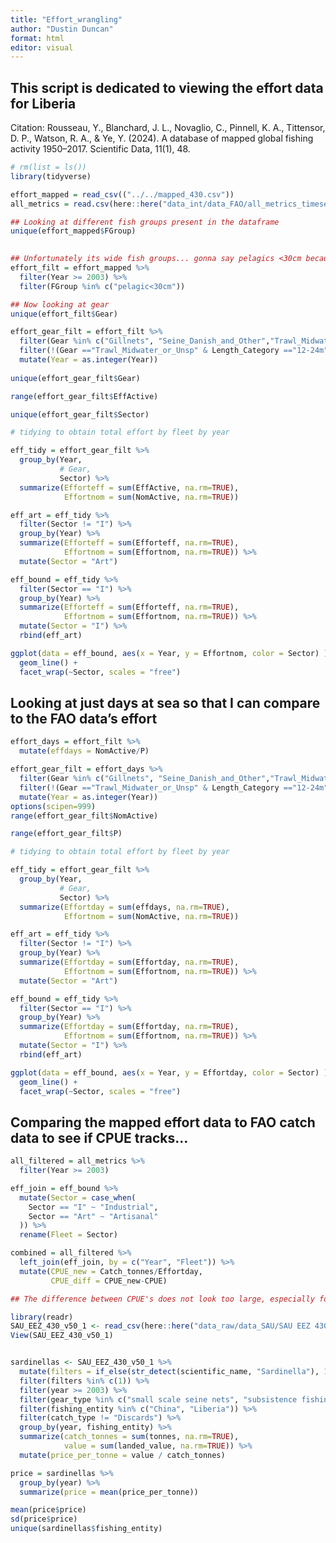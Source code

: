 ```yaml
---
title: "Effort_wrangling"
author: "Dustin Duncan"
format: html
editor: visual
---
```


## This script is dedicated to viewing the effort data for Liberia

Citation: Rousseau, Y., Blanchard, J. L., Novaglio, C., Pinnell, K. A., Tittensor, D. P., Watson, R. A., & Ye, Y. (2024). A database of mapped global fishing activity 1950–2017. Scientific Data, 11(1), 48.

```r
# rm(list = ls())
library(tidyverse)
```

```r
effort_mapped = read_csv(("../../mapped_430.csv"))
all_metrics = read.csv(here::here("data_int/data_FAO/all_metrics_timeseries_1997_2017.csv"))
```

```r
## Looking at different fish groups present in the dataframe 
unique(effort_mapped$FGroup) 
 

## Unfortunately its wide fish groups... gonna say pelagics <30cm because thats what Sea Around us cites the Round Sardinella as, and also filter the year to after the civil war 
effort_filt = effort_mapped %>% 
  filter(Year >= 2003) %>% 
  filter(FGroup %in% c("pelagic<30cm"))

## Now looking at gear 
unique(effort_filt$Gear)

effort_gear_filt = effort_filt %>% 
  filter(Gear %in% c("Gillnets", "Seine_Danish_and_Other","Trawl_Midwater_or_Unsp")) %>% 
  filter(!(Gear =="Trawl_Midwater_or_Unsp" & Length_Category =="12-24m")) %>% 
  mutate(Year = as.integer(Year))
  
unique(effort_gear_filt$Gear)

range(effort_gear_filt$EffActive)

unique(effort_gear_filt$Sector)

# tidying to obtain total effort by fleet by year 

eff_tidy = effort_gear_filt %>% 
  group_by(Year, 
           # Gear, 
           Sector) %>% 
  summarize(Efforteff = sum(EffActive, na.rm=TRUE),
            Effortnom = sum(NomActive, na.rm=TRUE)) 

eff_art = eff_tidy %>% 
  filter(Sector != "I") %>% 
  group_by(Year) %>% 
  summarize(Efforteff = sum(Efforteff, na.rm=TRUE),
            Effortnom = sum(Effortnom, na.rm=TRUE)) %>% 
  mutate(Sector = "Art")

eff_bound = eff_tidy %>% 
  filter(Sector == "I") %>% 
  group_by(Year) %>% 
  summarize(Efforteff = sum(Efforteff, na.rm=TRUE),
            Effortnom = sum(Effortnom, na.rm=TRUE)) %>% 
  mutate(Sector = "I") %>% 
  rbind(eff_art)

ggplot(data = eff_bound, aes(x = Year, y = Effortnom, color = Sector) ) + 
  geom_line() + 
  facet_wrap(~Sector, scales = "free")
```

## Looking at just days at sea so that I can compare to the FAO data's effort

```r
effort_days = effort_filt %>% 
  mutate(effdays = NomActive/P)

effort_gear_filt = effort_days %>% 
  filter(Gear %in% c("Gillnets", "Seine_Danish_and_Other","Trawl_Midwater_or_Unsp")) %>% 
  filter(!(Gear =="Trawl_Midwater_or_Unsp" & Length_Category =="12-24m")) %>%
  mutate(Year = as.integer(Year))
options(scipen=999)
range(effort_gear_filt$NomActive)

range(effort_gear_filt$P)

# tidying to obtain total effort by fleet by year 

eff_tidy = effort_gear_filt %>% 
  group_by(Year, 
           # Gear,
           Sector) %>% 
  summarize(Effortday = sum(effdays, na.rm=TRUE),
            Effortnom = sum(NomActive, na.rm=TRUE)) 

eff_art = eff_tidy %>% 
  filter(Sector != "I") %>% 
  group_by(Year) %>% 
  summarize(Effortday = sum(Effortday, na.rm=TRUE),
            Effortnom = sum(Effortnom, na.rm=TRUE)) %>% 
  mutate(Sector = "Art")

eff_bound = eff_tidy %>% 
  filter(Sector == "I") %>% 
  group_by(Year) %>% 
  summarize(Effortday = sum(Effortday, na.rm=TRUE),
            Effortnom = sum(Effortnom, na.rm=TRUE)) %>% 
  mutate(Sector = "I") %>% 
  rbind(eff_art)

ggplot(data = eff_bound, aes(x = Year, y = Effortday, color = Sector) ) +
  geom_line() + 
  facet_wrap(~Sector, scales = "free")

```

## Comparing the mapped effort data to FAO catch data to see if CPUE tracks...

```r
all_filtered = all_metrics %>% 
  filter(Year >= 2003)

eff_join = eff_bound %>% 
  mutate(Sector = case_when(
    Sector == "I" ~ "Industrial",
    Sector == "Art" ~ "Artisanal"
  )) %>% 
  rename(Fleet = Sector)

combined = all_filtered %>% 
  left_join(eff_join, by = c("Year", "Fleet")) %>% 
  mutate(CPUE_new = Catch_tonnes/Effortday,
         CPUE_diff = CPUE_new-CPUE)

## The difference between CPUE's does not look too large, especially for the Artisanal fishers. This might be because my brain is tired but im comfortable with this difference. 
```


```r
library(readr)
SAU_EEZ_430_v50_1 <- read_csv(here::here("data_raw/data_SAU/SAU EEZ 430 v50-1.csv"))
View(SAU_EEZ_430_v50_1)


sardinellas <- SAU_EEZ_430_v50_1 %>% 
  mutate(filters = if_else(str_detect(scientific_name, "Sardinella"), 1, 0)) %>% 
  filter(filters %in% c(1)) %>% 
  filter(year >= 2003) %>% 
  filter(gear_type %in% c("small scale seine nets", "subsistence fishing gear", "pelagic trawl", "artisanal fishing gear", "small scale gillnets", "bottom trawl")) %>% 
  filter(fishing_entity %in% c("China", "Liberia")) %>% 
  filter(catch_type != "Discards") %>% 
  group_by(year, fishing_entity) %>% 
  summarize(catch_tonnes = sum(tonnes, na.rm=TRUE),
            value = sum(landed_value, na.rm=TRUE)) %>% 
  mutate(price_per_tonne = value / catch_tonnes)

price = sardinellas %>% 
  group_by(year) %>% 
  summarize(price = mean(price_per_tonne))

mean(price$price)
sd(price$price)
unique(sardinellas$fishing_entity)
```

